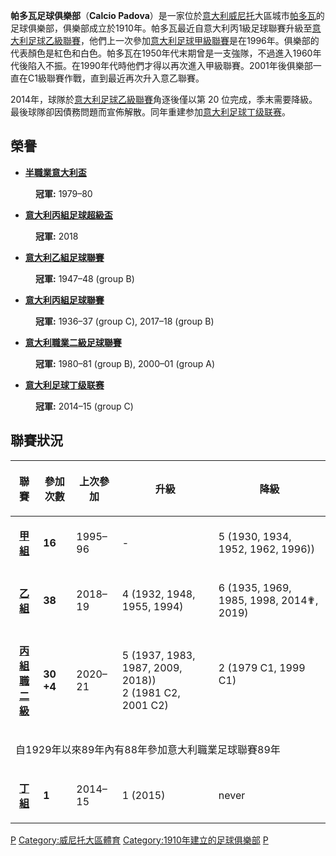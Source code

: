 {{noteta
|G1=Football
|G2=uefa
|G3=意甲
|1=zh-cn:阿尔比诺莱费;zh-tw:阿爾比諾萊費;zh-hk:艾賓奴列夫;
}}

{{Infobox football club|
| clubname   = 帕多瓦<br />''Padova''
| image = 
| fullname = Associazione Calcio Padova (1910–1930)<br>Associazione Fascista Calcio Padova (1930–1940)<br>Associazione Calcio Padova (1940–1967)<br>Calcio Padova SpA (1967–2014, 2015–)<br>Biancoscudati Padova (2014–2015) |
 nickname = ''I Biancoscudati'' (The White-Shielded)<br /> ''The Patavini'' (The Patavins) |
 founded = {{Start date and age|df=yes|1910|1|29}}<br>2014年 (重組) |
 dissolved =|
 ground = [[帕多瓦|帕多瓦]]，[[尤金尼奧球場|尤金尼奧球場]] |
 capacity = 32,420  |
 owner = Amber Capital LP 
| pattern_la1 = _padova2021h
| pattern_b1 = _padova2021h
| pattern_ra1 = _padova2021h
| pattern_sh1 = _padova2021h
| pattern_so1 = _padova2021h
| leftarm1 = FFFFFF
| body1 = FFFFFF
| rightarm1 = FFFFFF
| shorts1 = FFFFFF 
| socks1 = 000000
| pattern_la2 = _padova2021a
| pattern_b2 = _padova2021a
| pattern_ra2 = _padova2021a
| pattern_sh2 = _padova2021a
| pattern_so2 = _padova2021a
| leftarm2 = FF0000
| body2 = FF0000
| rightarm2 = FF0000
| shorts2 = FF0000
| socks2 = FF0000
|pattern_la3        = 
|pattern_b3         = 
|pattern_ra3        = 
|pattern_sh3        = 
|pattern_so3        = 
|leftarm3           = 
|body3              = 
|rightarm3          = 
|shorts3            = 
|socks3             = 
| league   = [[意大利足球丙級聯賽|意大利足球丙級聯賽]]
| season   = 2021–22
| position = 意丙A組，第2位
| website  =  http://www.padovacalcio.it/|
}}

'''帕多瓦足球俱樂部'''（'''Calcio Padova'''）是一家位於[[意大利|意大利]][[威尼托|威尼托]]大區城市[[帕多瓦|帕多瓦]]的足球俱樂部，俱樂部成立於1910年。帕多瓦最近自意大利丙1級足球聯賽升級至[[意大利足球乙級聯賽|意大利足球乙級聯賽]]，他們上一次參加[[意大利足球甲級聯賽|意大利足球甲級聯賽]]是在1996年。俱樂部的代表顏色是紅色和白色。帕多瓦在1950年代末期曾是一支強隊，不過進入1960年代後陷入不振。在1990年代時他們才得以再次進入甲級聯賽。2001年後俱樂部一直在C1級聯賽作戰，直到最近再次升入意乙聯賽。

2014年，球隊於[[意大利足球乙級聯賽|意大利足球乙級聯賽]]角逐後僅以第 20 位完成，季末需要降級。最後球隊卻因債務問題而宣佈解散。同年重建参加[[意大利足球丁级联赛|意大利足球丁级联赛]]。


==榮譽==
*'''[[意大利丙組足球聯賽盃|半職業意大利盃]]'''
:'''冠軍:''' 1979–80
*'''[[意大利丙組足球超級盃|意大利丙組足球超級盃]]'''
:'''冠軍:''' 2018
*'''[[意大利乙組足球聯賽|意大利乙組足球聯賽]]'''
:'''冠軍:''' 1947–48 (group B)
*'''[[意大利丙組足球聯賽|意大利丙組足球聯賽]]'''
:'''冠軍:''' 1936–37 (group C), 2017–18 (group B)
*'''[[意大利職業二級足球聯賽|意大利職業二級足球聯賽]]'''
:'''冠軍:''' 1980–81 (group B), 2000–01 (group A)
*'''[[意大利足球丁级联赛|意大利足球丁级联赛]]'''
:'''冠軍:''' 2014–15 (group C)

==聯賽狀況==
{| class="wikitable sortable" style="font-size:90%; text-align: center;"
|-
!聯賽!!參加次數!!上次參加!!升級!!降級
|-
|align=center|'''[[意大利甲組足球聯賽|甲組]]'''
|'''16'''||1995–96|| - ||{{decrease}} 5 (1930, 1934, 1952, 1962, 1996))
|-
|align=center|'''[[意大利乙組足球聯賽|乙組]]'''
|'''38'''||2018–19||{{increase}} 4 (1932, 1948, 1955, 1994)||{{decrease}} 6 (1935, 1969, 1985, 1998, 2014✟, 2019)
|-
|align=center|'''[[意大利丙組足球聯賽|丙組]]<br>[[意大利職業二級足球聯賽|職二級]]'''
|'''30<br>+4'''||2020–21||{{increase}} 5 (1937, 1983, 1987, 2009, 2018))<br>{{increase}} 2 (1981 C2, 2001 C2)|| {{decrease}} 2 (1979 C1, 1999 C1)<br><br>
|-
!colspan=5|自1929年以來89年內有88年參加意大利職業足球聯賽89年
|-
|align=center|'''[[意大利足球丁级联赛|丁組]]'''
|'''1'''||2014–15||{{increase}} 1 (2015)||never 
|}

{{意甲}}

[[Category:意大利足球俱樂部|P]]
[[Category:威尼托大區體育|Category:威尼托大區體育]]
[[Category:1910年建立的足球俱樂部|Category:1910年建立的足球俱樂部]]
[[Category:威尼托大區足球會|P]]